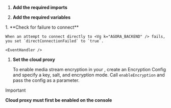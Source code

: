 
<PlatformWrapper platform="">
        
1.  **Add the required imports**

    <ImportLibrary />

1.  **Add the required variables**

    <SetVariables />

<PlatformWrapper platform="android">
1.  **Check for failure to connect**

    When an attempt to connect directly to <Vg k="AGORA_BACKEND" /> fails, you set `directConnectionFailed` to `true`. 

    <EventHandler />

</PlatformWrapper>

1.  **Set the cloud proxy**

    To enable media stream encryption in your <Vpl k="CLIENT" />, create an Encryption Config and specify a key, salt, and encryption mode. Call `enableEncryption` and pass the config as a parameter.

    <SetCloudProxy />

> [!IMPORTANT]
> **Cloud proxy must first be enabled on the console**

</PlatformWrapper>
